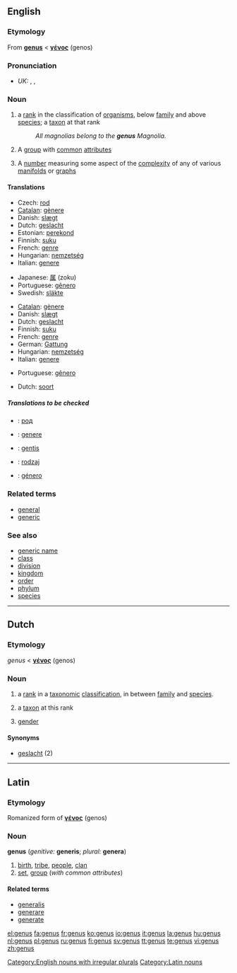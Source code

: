 ==English==

{{wikipedia}}

===Etymology===
From {{L.}} '''[[#Latin|genus]]''' < {{AGr.}} '''[[γένος]]''' (genos)

===Pronunciation===
* ''UK:'' {{AHD|jēn'əs}}, {{IPA|/ˈdʒiːnəs/}}, {{SAMPA|/"dZi:n@s/}}

===Noun===
{{en-noun|gen|era}}

# {{context|biology|taxonomy}} a [[rank]] in the classification of [[organism]]s, below [[family]] and above [[species]]; a [[taxon]] at that rank
#: ''All magnolias belong to the '''genus''' Magnolia.''
# A [[group]] with [[common]] [[attribute]]s
# {{topology}} A [[number]] measuring some aspect of the [[complexity]] of any of various [[manifold]]s or [[graph]]s

====Translations====
{{trans-top|rank in a taxonomic classification between family and species}}
* Czech: [[rod]] {{m}}
* [[Catalan]]: [[gènere]] {{m}}
* Danish: [[slægt]] {{c}}
* Dutch: [[geslacht]] {{n}}
* Estonian: [[perekond]]
* Finnish: [[suku]]
* French: [[genre]] {{m}}
* Hungarian: [[nemzetség]]
* Italian: [[genere]] {{m}}
{{trans-mid}}
* Japanese: [[属]] (zoku)
* Portuguese: [[gênero]] {{m}}
* Swedish: [[släkte]]
{{trans-bottom}}

{{trans-top|taxon at this rank}}
* [[Catalan]]: [[gènere]]
* Danish: [[slægt]] {{c}}
* Dutch: [[geslacht]] {{n}}
* Finnish: [[suku]]
* French: [[genre]] {{m}}
* German: [[Gattung]] {{f}}
* Hungarian: [[nemzetség]]
* Italian: [[genere]] {{m}}
{{trans-mid}}
* Portuguese: [[gênero]] {{m}}
{{trans-bottom}}

{{trans-top|group with common attributes}}
* Dutch: [[soort]] {{f}}
{{trans-mid}}
{{trans-bottom}}

=====Translations to be checked=====
{{checktrans}}

* {{ttbc|Bulgarian}}: [[род]] {{m}}
* {{ttbc|Interlingua}}: [[genere]]
* {{ttbc|Lithuanian}}: [[gentis]] {{f}}
* {{ttbc|Polish}}: [[rodzaj]] {{m}}
* {{ttbc|Spanish}}: [[género]] {{m}}

===Related terms===
* [[general]]
* [[generic]]

===See also===
* [[generic name]]
* [[class]]
* [[division]]
* [[kingdom]]
* [[order]]
* [[phylum]]
* [[species]]

[[Category:English nouns with irregular plurals]]

----

==Dutch==

===Etymology===
{{L.}} ''genus'' < {{AGr.}} '''[[γένος]]''' (genos)

===Noun===
{{nl-noun|g=n|genera|-}}

# {{botany}} a [[rank]] in a [[taxonomic]] [[classification]], in between [[family]] and [[species]].
# {{botany}} a [[taxon]] at this rank
# {{linguistics}} [[gender]]

====Synonyms====
* [[geslacht]] (2)

----

==Latin==

===Etymology===
Romanized form of {{AGr.|la}} '''[[γένος]]''' (genos)

===Noun===
'''genus''' {{n}} (''genitive:'' '''generis'''; ''plural:'' '''genera''')

# [[birth]], [[tribe]], [[people]], [[clan]]
# [[set]], [[group]] (''with common attributes'')

====Related terms====
* [[generalis]]
* [[generare]]
* [[generate]]

[[Category:Latin nouns]]

[[el:genus]]
[[fa:genus]]
[[fr:genus]]
[[ko:genus]]
[[io:genus]]
[[it:genus]]
[[la:genus]]
[[hu:genus]]
[[nl:genus]]
[[pl:genus]]
[[ru:genus]]
[[fi:genus]]
[[sv:genus]]
[[tt:genus]]
[[te:genus]]
[[vi:genus]]
[[zh:genus]]